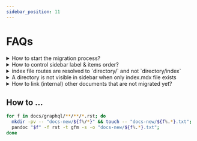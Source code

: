 ```yaml
---
sidebar_position: 11
---
```


# FAQs

<details>
<summary>How to start the migration process?</summary>

Convert file from `.rst` to `.mdx`. 
We used an auto transform tool [Pandoc](https://pandoc.org) to automate this and added the resultant content in `.txt` file.

1. Convert the transsformed `.rst.txt` to `.mdx` extension for the file to be able to show up in sidebar and UI.
2. Use this guide for syntactical and usage reference.
3. Validate content and cleanup misc divs that are populated during auto transform and any invalid mdx data.
4. The misc populated divs exist to ease adding metadata and any sphinx directives that can't be auto transformed to mdx. Please cross referene the actual RST file for content validation.


Verify content correctness and preview in UI. 

</details>

<details>
<summary>How to control sidebar label & items order?</summary>

**For Individual Files**
Make use of `sidebar_label` and `sidebar_position` meta

```markdown
---
sidebar_label: Hasura Core
sidebar_position: 3
---
```

**For Directories (Categories)**
Please add a `__category__.json` and add the `label` and `position` properties.

```json
{
  "label": "Hasura Core",
  "position": 1
}
```

Please read the docusaurus docs about this here - https://docusaurus.io/docs/sidebar#autogenerated-sidebar-metadata
</details>

<details>
<summary>index file routes are resolved to `directory/` and not `directory/index`</summary>

Use `slug` metadata to manually set the slug to `directory/index`. Please check [this PR on docusaurus](https://github.com/facebook/docusaurus/pull/5830) for more information.

```markdown title="index.mdx"
---
...
slug: /migration-guide/index
---
```
</details>


<details>
<summary>A directory is not visible in sidebar when only index.mdx file exists</summary>

This is known and default behaviour from docusaurus. `index` is considered direct link to directory index and won't be visible unless there is one more file.

To fix, rename the file from `index.mdx` to `directory-name.mdx` and remove the directory.
</details>

<details>
<summary>How to link (internal) other documents that are not migrated yet?</summary>

Currently, broken MDX links are set to warn to ease the migration process. So, add the file path as link.

To get the file path, do a global search for id in `graphql-engine/docs/graphql/` directory and use the respective file path.

![Link File Path From Ref Screencapture](/img/migration-guide/link-file-path-from-ref.png)

:::tip
You can prepend the id with `.. _` to only get the file id as result and not include the usage files.
:::

The root relative link should start at `graphql` directory level.

Ex: Link from above screnshot `/graphql/core/api-reference/metadata-api/actions.mdx`

```markdown
[actions Metadata API](/graphql/core/api-reference/metadata-api/actions.mdx)
```
Please refer [Links](/migration-guide/links.mdx) for more information about links usage.
</details>


## How to ...

```bash
for f in docs/graphql/**/**/*.rst; do
  mkdir -pv -- "docs-new/${f%/*}" && touch -- "docs-new/${f%.*}.txt";
  pandoc "$f" -f rst -t gfm -s -o "docs-new/${f%.*}.txt";
done
```